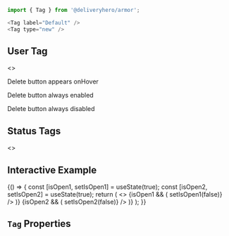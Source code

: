 

<Meta title="Components/Tag" component={Tag} />

```js
import { Tag } from '@deliveryhero/armor';

<Tag label="Default" />
<Tag type="new" />
```

## User Tag

<Preview>
    <Story name="UserTag" height="300px">
        <>
            <GroupHelper gap={2}>
                <p>Delete button appears onHover</p>
                <Tag label="Default" />
            </GroupHelper>
            <GroupHelper gap={2}>
                <p>Delete button always enabled</p>
                <Tag
                    label="Default"
                    deleteOption="enabled"
                />
            </GroupHelper>
            <GroupHelper gap={2}>
                <p>Delete button always disabled</p>
                <Tag label="Default" deleteOption="disabled" />
            </GroupHelper>
        </>
    </Story>
</Preview>

## Status Tags

<Preview>
    <Story name="StatusTags" height="140px">
        <>
            <GroupHelper gap={2}>
                <Tag type="approved" />
                <Tag type="denied" />
                <Tag type="new" />
            </GroupHelper>
        </>
    </Story>
</Preview>

## Interactive Example

<Preview>
    <Story name="InteractiveExample" height="140px">
        {() => {
const [isOpen1, setIsOpen1] = useState(true);
const [isOpen2, setIsOpen2] = useState(true);
return (
    <>
        <GroupHelper gap={2}>
            {isOpen1 && (
                <Tag
                    label="Close me"
                    deleteOption="enabled"
                    onClose={() => setIsOpen1(false)}
                />
            )}
            {isOpen2 && (
                <Tag label="Close me" onClose={() => setIsOpen2(false)} />
            )}
        </GroupHelper>
    </>
);
        }}
    </Story>
</Preview>

## `Tag` Properties

<Props of={Tag} />

